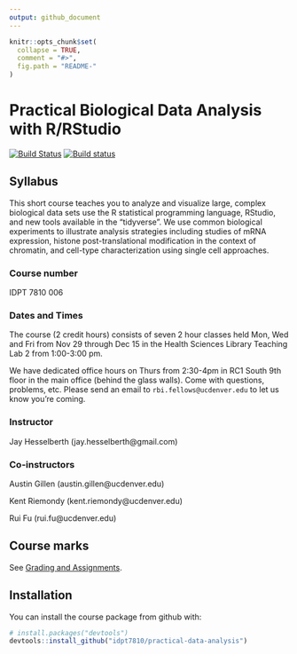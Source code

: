 ```yaml
---
output: github_document
---
```


```r
knitr::opts_chunk$set(
  collapse = TRUE,
  comment = "#>",
  fig.path = "README-"
)
```

# Practical Biological Data Analysis with R/RStudio

[![Build Status](https://travis-ci.org/IDPT7810/practical-data-analysis.svg?branch=master)](https://travis-ci.org/IDPT7810/practical-data-analysis) [![Build status](https://ci.appveyor.com/api/projects/status/nmsmgqp6nr1898wq?svg=true)](https://ci.appveyor.com/project/kriemo/practical-data-analysis)

## Syllabus

This short course teaches you to analyze and visualize large, complex biological data sets use the R statistical programming language, RStudio, and new tools available in the "tidyverse". We use common biological experiments to illustrate analysis strategies including studies of mRNA expression, histone post-translational modification in the context of chromatin, and cell-type characterization using single cell approaches.

### Course number

IDPT 7810 006

### Dates and Times

The course (2 credit hours) consists of seven 2 hour classes held Mon, Wed and Fri from Nov 29 through Dec 15 in the Health Sciences Library Teaching Lab 2 from 1:00-3:00 pm.

We have dedicated office hours on Thurs from 2:30-4pm in RC1 South 9th floor in the main office (behind the glass walls). Come with questions, problems, etc. Please send an email to `rbi.fellows@ucdenver.edu` to let us know you're coming.

### Instructor

Jay Hesselberth (jay.hesselberth@gmail.com)

### Co-instructors

Austin Gillen (austin.gillen@ucdenver.edu)

Kent Riemondy (kent.riemondy@ucdenver.edu) 

Rui Fu (rui.fu@ucdenver.edu)

## Course marks

See [Grading and Assignments](https://idpt7810.github.io/practical-data-analysis/articles/assignments.html).

## Installation

You can install the course package from github with:

```r
# install.packages("devtools")
devtools::install_github("idpt7810/practical-data-analysis")
```
